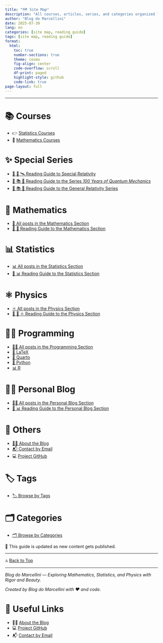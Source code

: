 ```yaml
---
title: "🗺️ Site Map"
description: "All courses, articles, series, and categories organized from Blog do Marcellini"
author: "Blog do Marcellini"
date: 2025-07-30
lang: en
categories: [site map, reading guide]
tags: [site map, reading guide]
format:
  html:
    toc: true
    number-sections: true
    theme: cosmo
    fig-align: center
    code-overflow: scroll
    df-print: paged
    highlight-style: github
    code-link: true
page-layout: full
---
```


---

# 📚 Courses

- 👉 [Statistics Courses](posts/courses/statistics/)
- 🧮 [Mathematics Courses](posts/courses/mathematics/)

# ✨ Special Series

- [🧭 📘 🛰️ Reading Guide to Special Relativity](posts/physics/guide-special-relativity.qmd)
- [🧭 📚 🧬 Reading Guide to the Series *100 Years of Quantum Mechanics*](posts/physics/guide-100-years-quantum-mechanics.qmd)
- [🧭 📚 🌠 Reading Guide to the General Relativity Series](posts/physics/guide-general-relativity.qmd)

# 🧮 Mathematics

- [🧮 All posts in the Mathematics Section](posts/mathematics/)
- [🧭 🧮 Reading Guide to the Mathematics Section](posts/mathematics/guide-mathematics.qmd)

# 📊 Statistics

- [📊 All posts in the Statistics Section](posts/statistics/)
- [🧭 📊 Reading Guide to the Statistics Section](posts/statistics/guide-statistics.qmd)

# ⚛️ Physics

- [⚛️ All posts in the Physics Section](posts/physics/)
- [🧭 📘 ⚛️ Reading Guide to the Physics Section](posts/physics/guide-physics.qmd)

# 👨‍💻 Programming

- [👨‍💻 All posts in the Programming Section](posts/programming/)
- [📐 LaTeX](posts/programming/latex/)
- [📄 Quarto](posts/programming/quarto/)
- [🐍 Python](posts/programming/python/)
- [📊 R](posts/programming/r/)

# 🧑‍🏫 Personal Blog

- [🧑‍🏫 All posts in the Personal Blog Section](posts/personal/)
- [🧭 📊 Reading Guide to the Personal Blog Section](posts/personal/guide-personal.qmd)

# 📘 Others

- [🧑‍🏫 About the Blog](posts/personal/about-the-blog.qmd)
- [📬 Contact by Email](mailto:prof.marcellini@gmail.com)
- 💻 <a href="https://github.com/marcellini-celso/blog-marcellini-en.git" target="_blank">Project GitHub</a>

# 🏷️ Tags

- [🏷️ Browse by Tags](tags.qmd)

# 🗂️ Categories

- [🗂️ Browse by Categories](categories.qmd)

📌 This guide is updated as new content gets published.

---

🔝 [Back to Top](guide.qmd)

---

*Blog do Marcellini — Exploring Mathematics, Statistics, and Physics with Rigor and Beauty.*

:::{.callout-note}
*Created by Blog do Marcellini with ❤️ and code.*
:::

# 🔗 Useful Links

- 🧑‍🏫 [About the Blog](posts/personal/about-the-blog.qmd)
- 💻 <a href="https://github.com/marcellini-celso/blog-marcellini-en.git" target="_blank">Project GitHub</a>
- 📬 [Contact by Email](mailto:prof.marcellini@gmail.com)

